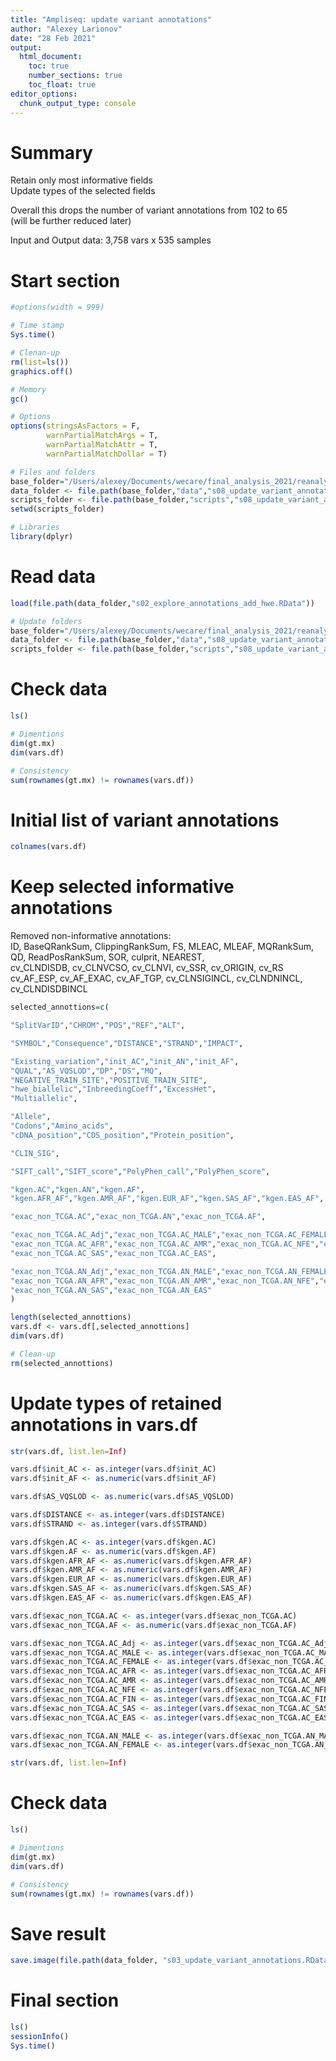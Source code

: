 ```yaml
---
title: "Ampliseq: update variant annotations"
author: "Alexey Larionov"
date: "28 Feb 2021"
output:
  html_document:
    toc: true
    number_sections: true
    toc_float: true
editor_options:
  chunk_output_type: console
---
```


# Summary  

Retain only most informative fields  
Update types of the selected fields  

Overall this drops the number of variant annotations from 102 to 65  
(will be further reduced later)  

Input and Output data: 3,758 vars x 535 samples  

# Start section

<style>
pre {
  overflow-x: auto;
}
pre code {
  word-wrap: normal;
  white-space: pre;
}
</style>

```r
#options(width = 999)
```

```r

# Time stamp
Sys.time()

# Clenan-up
rm(list=ls())
graphics.off()

# Memory
gc()

# Options
options(stringsAsFactors = F,
        warnPartialMatchArgs = T, 
        warnPartialMatchAttr = T, 
        warnPartialMatchDollar = T)

# Files and folders
base_folder="/Users/alexey/Documents/wecare/final_analysis_2021/reanalysis_wo_danish_2021/ampliseq/s01_ampliseq_wecare_only"
data_folder <- file.path(base_folder,"data","s08_update_variant_annotations")
scripts_folder <- file.path(base_folder,"scripts","s08_update_variant_annotations")
setwd(scripts_folder)

# Libraries
library(dplyr)

```

# Read data

```r

load(file.path(data_folder,"s02_explore_annotations_add_hwe.RData"))

# Update folders
base_folder="/Users/alexey/Documents/wecare/final_analysis_2021/reanalysis_wo_danish_2021/ampliseq/s01_ampliseq_wecare_only"
data_folder <- file.path(base_folder,"data","s08_update_variant_annotations")
scripts_folder <- file.path(base_folder,"scripts","s08_update_variant_annotations")

```

# Check data

```r

ls()

# Dimentions
dim(gt.mx)
dim(vars.df)

# Consistency
sum(rownames(gt.mx) != rownames(vars.df))

```

# Initial list of variant annotations

```r

colnames(vars.df)

```

# Keep selected informative annotations  

Removed non-informative annotations:  
ID, BaseQRankSum, ClippingRankSum, FS, MLEAC, MLEAF, MQRankSum,  
QD, ReadPosRankSum, SOR, culprit, NEAREST,  
cv_CLNDISDB, cv_CLNVCSO, cv_CLNVI, cv_SSR, cv_ORIGIN, cv_RS  
cv_AF_ESP, cv_AF_EXAC, cv_AF_TGP, cv_CLNSIGINCL, cv_CLNDNINCL, cv_CLNDISDBINCL

```r

selected_annottions=c(

"SplitVarID","CHROM","POS","REF","ALT",

"SYMBOL","Consequence","DISTANCE","STRAND","IMPACT",

"Existing_variation","init_AC","init_AN","init_AF",
"QUAL","AS_VQSLOD","DP","DS","MQ",
"NEGATIVE_TRAIN_SITE","POSITIVE_TRAIN_SITE",
"hwe_biallelic","InbreedingCoeff","ExcessHet",
"Multiallelic",

"Allele",
"Codons","Amino_acids",
"cDNA_position","CDS_position","Protein_position",

"CLIN_SIG",

"SIFT_call","SIFT_score","PolyPhen_call","PolyPhen_score",

"kgen.AC","kgen.AN","kgen.AF",
"kgen.AFR_AF","kgen.AMR_AF","kgen.EUR_AF","kgen.SAS_AF","kgen.EAS_AF",

"exac_non_TCGA.AC","exac_non_TCGA.AN","exac_non_TCGA.AF",

"exac_non_TCGA.AC_Adj","exac_non_TCGA.AC_MALE","exac_non_TCGA.AC_FEMALE",
"exac_non_TCGA.AC_AFR","exac_non_TCGA.AC_AMR","exac_non_TCGA.AC_NFE","exac_non_TCGA.AC_FIN",
"exac_non_TCGA.AC_SAS","exac_non_TCGA.AC_EAS",

"exac_non_TCGA.AN_Adj","exac_non_TCGA.AN_MALE","exac_non_TCGA.AN_FEMALE",
"exac_non_TCGA.AN_AFR","exac_non_TCGA.AN_AMR","exac_non_TCGA.AN_NFE","exac_non_TCGA.AN_FIN",
"exac_non_TCGA.AN_SAS","exac_non_TCGA.AN_EAS"
)

length(selected_annottions)
vars.df <- vars.df[,selected_annottions]
dim(vars.df)

# Clean-up
rm(selected_annottions)

```

# Update types of retained annotations in vars.df  

```r

str(vars.df, list.len=Inf)

vars.df$init_AC <- as.integer(vars.df$init_AC)
vars.df$init_AF <- as.numeric(vars.df$init_AF)

vars.df$AS_VQSLOD <- as.numeric(vars.df$AS_VQSLOD)

vars.df$DISTANCE <- as.integer(vars.df$DISTANCE)
vars.df$STRAND <- as.integer(vars.df$STRAND)

vars.df$kgen.AC <- as.integer(vars.df$kgen.AC)
vars.df$kgen.AF <- as.numeric(vars.df$kgen.AF)
vars.df$kgen.AFR_AF <- as.numeric(vars.df$kgen.AFR_AF)
vars.df$kgen.AMR_AF <- as.numeric(vars.df$kgen.AMR_AF)
vars.df$kgen.EUR_AF <- as.numeric(vars.df$kgen.EUR_AF)
vars.df$kgen.SAS_AF <- as.numeric(vars.df$kgen.SAS_AF)
vars.df$kgen.EAS_AF <- as.numeric(vars.df$kgen.EAS_AF)

vars.df$exac_non_TCGA.AC <- as.integer(vars.df$exac_non_TCGA.AC)
vars.df$exac_non_TCGA.AF <- as.numeric(vars.df$exac_non_TCGA.AF)

vars.df$exac_non_TCGA.AC_Adj <- as.integer(vars.df$exac_non_TCGA.AC_Adj)
vars.df$exac_non_TCGA.AC_MALE <- as.integer(vars.df$exac_non_TCGA.AC_MALE)
vars.df$exac_non_TCGA.AC_FEMALE <- as.integer(vars.df$exac_non_TCGA.AC_FEMALE)
vars.df$exac_non_TCGA.AC_AFR <- as.integer(vars.df$exac_non_TCGA.AC_AFR)
vars.df$exac_non_TCGA.AC_AMR <- as.integer(vars.df$exac_non_TCGA.AC_AMR)
vars.df$exac_non_TCGA.AC_NFE <- as.integer(vars.df$exac_non_TCGA.AC_NFE)
vars.df$exac_non_TCGA.AC_FIN <- as.integer(vars.df$exac_non_TCGA.AC_FIN)
vars.df$exac_non_TCGA.AC_SAS <- as.integer(vars.df$exac_non_TCGA.AC_SAS)
vars.df$exac_non_TCGA.AC_EAS <- as.integer(vars.df$exac_non_TCGA.AC_EAS)

vars.df$exac_non_TCGA.AN_MALE <- as.integer(vars.df$exac_non_TCGA.AN_MALE)
vars.df$exac_non_TCGA.AN_FEMALE <- as.integer(vars.df$exac_non_TCGA.AN_FEMALE)

str(vars.df, list.len=Inf)

```

# Check data

```r

ls()

# Dimentions
dim(gt.mx)
dim(vars.df)

# Consistency
sum(rownames(gt.mx) != rownames(vars.df))

```

# Save result

```r

save.image(file.path(data_folder, "s03_update_variant_annotations.RData"))

```

# Final section

```r

ls()
sessionInfo()
Sys.time()

```
